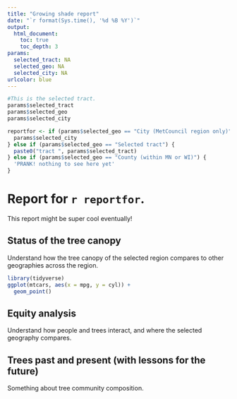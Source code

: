 ```yaml
---
title: "Growing shade report"
date: "`r format(Sys.time(), '%d %B %Y')`"
output: 
  html_document:
    toc: true
    toc_depth: 3
params:
  selected_tract: NA
  selected_geo: NA
  selected_city: NA
urlcolor: blue
---
```


```r
#This is the selected tract.
params$selected_tract
params$selected_geo
params$selected_city

reportfor <- if (params$selected_geo == "City (MetCouncil region only)") {
  params$selected_city
} else if (params$selected_geo == "Selected tract") {
  paste0("tract ", params$selected_tract)
} else if (params$selected_geo == "County (within MN or WI)") {
  'PRANK! nothing to see here yet'
}
```


# Report for ```r reportfor```.

This report might be super cool eventually!

## Status of the tree canopy

Understand how the tree canopy of the selected region compares to other geographies across the region.

```r
library(tidyverse)
ggplot(mtcars, aes(x = mpg, y = cyl)) +
  geom_point()
```

## Equity analysis

Understand how people and trees interact, and where the selected geography compares.

## Trees past and present (with lessons for the future)

Something about tree community composition. 
